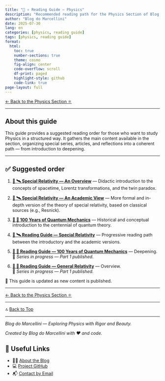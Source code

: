 ```yaml
---
title: "🧭 ⚛️ Reading Guide — Physics"
description: "Recommended reading path for the Physics Section of Blog do Marcellini. Includes suggested order for special series and articles, based on level of complexity and application."
author: "Blog do Marcellini"
date: 2025-07-30
lang: en
categories: [physics, reading guide]
tags: [physics, reading guide]
format:
  html:
    toc: true
    number-sections: true
    theme: cosmo
    fig-align: center
    code-overflow: scroll
    df-print: paged
    highlight-style: github
    code-link: true
page-layout: full
---
```


[← Back to the Physics Section ⚛️](index.qmd)

---

## About this guide

This guide provides a suggested reading order for those who want to study Physics in a structured way. It gathers the main content available in the section, organizing special series, articles, and reflections into a coherent path — from introduction to deepening.

---

## ✅ Suggested order

1. **[📘 🛰️ Special Relativity — An Overview](special-relativity.qmd)** — Didactic introduction to the concepts of spacetime, Lorentz transformations, and the twin paradox.

2. **[📘 🛰️ Special Relativity — An Academic View](special-relativity-academics.qmd)** — More formal and in-depth version of the theory of special relativity, based on classical sources (e.g., Resnick).

3. **[📘 🧬 100 Years of Quantum Mechanics](100-years-quantum-mechanics.qmd)** — Historical and conceptual introduction to the centennial of quantum theory.

4. **[🧭 🛰️ Reading Guide — Special Relativity](guide-special-relativity.qmd)** — Progressive reading path between the introductory and the academic versions.

5. **[🧭 🧬 Reading Guide — 100 Years of Quantum Mechanics](guide-100-years-quantum-mechanics.qmd)** — Deepening.  
   🔸 *Series in progress — Part 1 published.*

6. **[🧭 🌠 Reading Guide — General Relativity](guide-general-relativity.qmd)** — Overview.  
   🔸 *Series in progress — Part 1 published.*

📌 This guide is updated as new content is published.

---

[← Back to the Physics Section ⚛️](index.qmd)

---

🔝 [Back to Top](guide-physics.qmd)

---

*Blog do Marcellini — Exploring Physics with Rigor and Beauty.*

:::{.callout-note}
*Created by Blog do Marcellini with ❤️ and code.*
:::

## 🔗 Useful Links

- 🧑‍🏫 [About the Blog](../personal/about-the-blog.qmd)
- 💻 <a href="https://github.com/marcellini-celso/blog-marcellini-en.git" target="_blank">Project GitHub</a>
- 📬 [Contact by Email](mailto:prof.marcellini@gmail.com)

